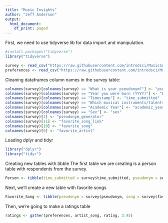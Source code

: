 ```yaml
---
title: "Music Insights"
author: "Jeff Anderson"
output:
  html_document:
    df_print: paged
---
```

First, we need to use tidyverse lib for data import and manipulation.

```r
#install.packages("tidyverse")
library("tidyverse")

survey <- read_csv("https://raw.githubusercontent.com/introdsci/MusicSurvey/master/music-survey.csv")
preferences <- read_csv("https://raw.githubusercontent.com/introdsci/MusicSurvey/master/preferences-survey.csv")


```
Cleaning dataframes column names in the survey table:
```r
colnames(survey)[colnames(survey) == "What is your pseudonym?"] <- "pseudonym"
colnames(survey)[colnames(survey) == "Year you were born (YYYY)"] <- "birth_year"
colnames(survey)[colnames(survey) == "Timestamp"] <- "time_submitted"
colnames(survey)[colnames(survey) == "Which musical instruments/talents do you play? (Select all that apply)"] <- "instrument_list"
colnames(survey)[colnames(survey) == "Academic Year"] <- "academic_year"
colnames(survey)[colnames(survey) == "Sex"] <- "sex"
colnames(survey)[2] <- "pseudonym_generator"
colnames(survey)[11] <- "favorite_song_link"
colnames(survey)[10] <- "favorite_song"
colnames(survey)[9] <- "favorite_artist"

```


Loading dplyr and tidyr
```r
library("dplyr")
library("tidyr")


```

Creating new tables with tibble
The first table we are creating is a person table with respondents from the survey. 
```r
Person <- tibble(time_submitted = survey$time_submitted, pseudonym = survey$pseudonym, sex = survey$sex, academic_year = survey$academic_year, major = survey$Major, birth_year = survey$birth_year, pseudonym_generator = survey$pseudonym_generator)

```

Next, we'll create a new table with favorite songs
```r
Favorite_Song <- tibble(pseudonym = survey$pseudonym, song = survey$favorite_song, artist = survey$favorite_artist, link = survey$favorite_song_link)
```

Then, we're going to make a ratings table
```r
ratings <- gather(preferences, artist_song, rating, 3:45)
```

